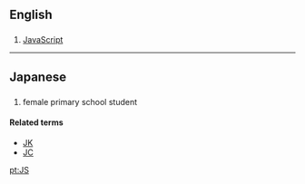 ==English==

==={{initialism-old|en}}===
{{head|en|initialism}}

# [[JavaScript]]

----
==Japanese==

==={{abbreviation|lang=ja}}===
{{head|ja|noun}}

# {{abbreviation of|joshi shōgakusei}} {{gloss|[[女子小学生]]}} female primary school student

====Related terms====
* [[JK]]
* [[JC]]

[[pt:JS]]